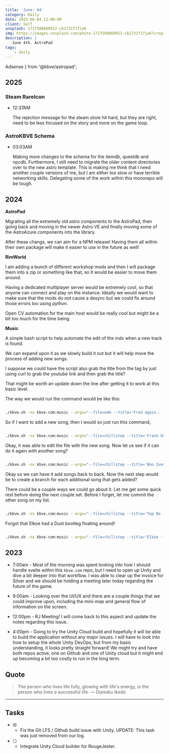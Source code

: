 ```yaml
---
title: 'June: 04'
category: Daily
date: 2025-06-04 12:00:00
client: Self
unsplash: 1717580860912-cb1731f171a6
img: https://images.unsplash.com/photo-1717580860912-cb1731f171a6?crop=entropy&cs=srgb&fm=jpg&ixid=MnwzNjM5Nzd8MHwxfHJhbmRvbXx8fHx8fHx8fDE2ODE3NDg2ODY&ixlib=rb-4.0.3&q=85
description: |
   June 4th. AstroPad
tags:
    - daily
---
```



  Adsense
} from '@kbve/astropad';

## 2025

### Steam RareIcon

-   12:37AM

    The rejection message for the steam store hit hard, but they are right, need to be less focused on the story and more on the game loop.

### AstroKBVE Schema 

-   03:03AM

    Making more changes to the schema for the itemdb, questdb and npcdb.
    Furthermore, I still need to migrate the older content directories over to the new astro template.
    This is making me think that I need another couple versions of me, but I am either too slow or have terrible networking skills.
    Delegating some of the work within this monorepo will be tough.

## 2024

**AstroPad**

Migrating all the extremely old astro components to the AstroPad, then going back and moving in the newer Astro VE and finally moving some of the AstroAzure components into the library.

After these changs, we can aim for a NPM release! Having them all within their own package will make it easier to use in the future as well!

**RimWorld**

I am adding a bunch of different workshop mods and then I will package them into a zip or something like that, so it would be easier to move them around.

Having a dedicated multiplayer server would be extremely cool, so that anyone can connect and play on the instance. Ideally we would want to make sure that the mods do not cause a desync but we could fix around those errors too using python.

Open CV automation for the main host would be really cool but might be a bit too much for the time being.

**Music**

A simple bash script to help automate the edit of the mdx when a new track is found.

We can expand upon it as we slowly build it out but it will help move the process of adding new songs.

I suppose we could have the script also grab the title from the tag by just using curl to grab the youtube link and then grab the title?

That might be worth an update down the line after getting it to work at this basic level.

The way we would run the command would be like this:

```bash

./kbve.sh -nx kbve.com:music --args="--file=edm --title='Fred again.. - Billie (Loving Arms)' --ytid=XqUZcHBsU5I"

```

So if I want to add a new song, then I would so just run this command,

```bash

./kbve.sh -nx kbve.com:music --args="--file=chillstep --title='Frank Ocean x Moderat - Chanel x A New Error (Fred Again Mashup Remake)' --ytid=zM0YGiaRfko"

```

Okay, it was able to edit the file with the new song.
Now let us see if it can do it again with another song?

```bash

./kbve.sh -nx kbve.com:music --args="--file=chillstep --title='Bon Iver - Perth (JacM Chillstep Remix)' --ytid=BJ1WADbGYIE"

```

Okay so we can have it add songs back to back. Now the next step would be to create a branch for each additional song that gets added?

There could be a couple ways we could go about it. Let me get some quick rest before doing the next couple set. Before I forget, let me commit the other song on my list.

```bash

./kbve.sh -nx kbve.com:music --args="--file=chillstep --title='Tep No - Pacing (Elkoe Remix)' --ytid=BA01rTCQ3Bk"

```

Forgot that Elkoe had a Dust bootleg floating around!

```bash

./kbve.sh -nx kbve.com:music --args="--file=chillstep --title='Elkoe - Dust (Bootleg)' --ytid=1ty84eT-PAo"

```

<Adsense />

## 2023

- 7:00am - Most of the morning was spent looking into how I should handle svelte within this `kbve.com` repo, but I need to open up Unity and dive a bit deeper into that workflow.
I was able to clear up the invoice for Silver and we should be holding a meeting later today regarding the future of the game.

- 9:00am - Looking over the UI/UX and there are a couple things that we could improve upon, including the mini-map and general flow of information on the screen.

- 12:00pm - RJ Meeting! I will come back to this aspect and update the notes regarding this issue.

- 4:00pm - Going to try the Unity Cloud build and hopefully it will be able to build the application without any major issues.
I will have to look into how to setup the whole Unity DevOps, but from my basic understanding, it looks pretty straight forward!
We might try and have both repos active, one on Github and one of Unity cloud but it might end up becoming a bit too costly to run in the long term.

## Quote

> The person who lives life fully, glowing with life's energy, is the person who lives a successful life.
> — <cite>Daisaku Ikeda</cite>

---

## Tasks

- [X] - Fix the Git LFS / Github build issue with Unity. UPDATE: This task was just removed from our log.
- [ ] - Integrate Unity Cloud builder for RougeJester.
